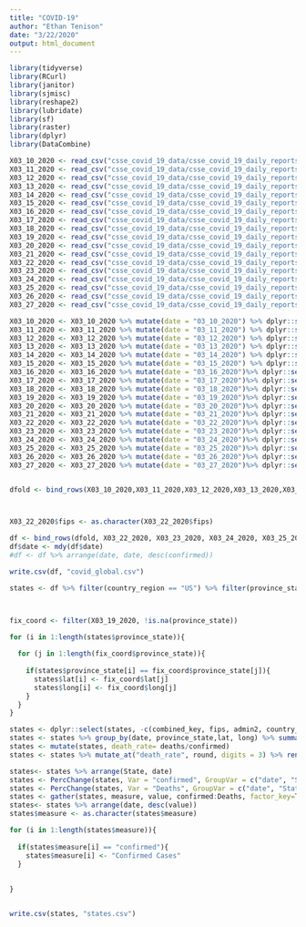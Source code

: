 ```yaml
---
title: "COVID-19"
author: "Ethan Tenison"
date: "3/22/2020"
output: html_document
---
```


```r

library(tidyverse)
library(RCurl)
library(janitor)
library(sjmisc)
library(reshape2)
library(lubridate)
library(sf)
library(raster)
library(dplyr)
library(DataCombine)

X03_10_2020 <- read_csv("csse_covid_19_data/csse_covid_19_daily_reports/03-10-2020.csv")
X03_11_2020 <- read_csv("csse_covid_19_data/csse_covid_19_daily_reports/03-11-2020.csv")
X03_12_2020 <- read_csv("csse_covid_19_data/csse_covid_19_daily_reports/03-12-2020.csv")
X03_13_2020 <- read_csv("csse_covid_19_data/csse_covid_19_daily_reports/03-13-2020.csv")
X03_14_2020 <- read_csv("csse_covid_19_data/csse_covid_19_daily_reports/03-14-2020.csv")
X03_15_2020 <- read_csv("csse_covid_19_data/csse_covid_19_daily_reports/03-15-2020.csv")
X03_16_2020 <- read_csv("csse_covid_19_data/csse_covid_19_daily_reports/03-16-2020.csv")
X03_17_2020 <- read_csv("csse_covid_19_data/csse_covid_19_daily_reports/03-17-2020.csv")
X03_18_2020 <- read_csv("csse_covid_19_data/csse_covid_19_daily_reports/03-18-2020.csv")
X03_19_2020 <- read_csv("csse_covid_19_data/csse_covid_19_daily_reports/03-19-2020.csv")
X03_20_2020 <- read_csv("csse_covid_19_data/csse_covid_19_daily_reports/03-20-2020.csv")
X03_21_2020 <- read_csv("csse_covid_19_data/csse_covid_19_daily_reports/03-21-2020.csv")
X03_22_2020 <- read_csv("csse_covid_19_data/csse_covid_19_daily_reports/03-22-2020.csv")
X03_23_2020 <- read_csv("csse_covid_19_data/csse_covid_19_daily_reports/03-23-2020.csv")
X03_24_2020 <- read_csv("csse_covid_19_data/csse_covid_19_daily_reports/03-24-2020.csv")
X03_25_2020 <- read_csv("csse_covid_19_data/csse_covid_19_daily_reports/03-25-2020.csv")
X03_26_2020 <- read_csv("csse_covid_19_data/csse_covid_19_daily_reports/03-26-2020.csv")
X03_27_2020 <- read_csv("csse_covid_19_data/csse_covid_19_daily_reports/03-27-2020.csv")
```


```r

X03_10_2020 <- X03_10_2020 %>% mutate(date = "03_10_2020") %>% dplyr::select(-c("Last Update")) %>% clean_names() %>% rename(lat = latitude, long = longitude) %>% mutate(fips = "NA", admin2 = "NA", combined_key = "NA", active = 0) %>% dplyr::select(fips, admin2, province_state ,country_region ,lat , long ,confirmed,deaths,recovered, active,combined_key ,date)
X03_11_2020 <- X03_11_2020 %>% mutate(date = "03_11_2020") %>% dplyr::select(-c("Last Update"))%>% clean_names() %>% rename(lat = latitude, long = longitude)%>% mutate(fips = "NA", admin2 = "NA", combined_key = "NA", active = 0)%>% dplyr::select(fips, admin2, province_state ,country_region ,lat , long ,confirmed,deaths,recovered, active,combined_key ,date)
X03_12_2020 <- X03_12_2020 %>% mutate(date = "03_12_2020") %>% dplyr::select(-c("Last Update"))%>% clean_names()%>% rename(lat = latitude, long = longitude)%>% mutate(fips = "NA", admin2 = "NA", combined_key = "NA", active = 0)%>% dplyr::select(fips, admin2, province_state ,country_region ,lat , long ,confirmed,deaths,recovered, active,combined_key ,date)
X03_13_2020 <- X03_13_2020 %>% mutate(date = "03_13_2020") %>% dplyr::select(-c("Last Update"))%>% clean_names()%>% rename(lat = latitude, long = longitude)%>% mutate(fips = "NA", admin2 = "NA", combined_key = "NA", active = 0)%>% dplyr::select(fips, admin2, province_state ,country_region ,lat , long ,confirmed,deaths,recovered, active,combined_key ,date)
X03_14_2020 <- X03_14_2020 %>% mutate(date = "03_14_2020") %>% dplyr::select(-c("Last Update"))%>% clean_names()%>% rename(lat = latitude, long = longitude)%>% mutate(fips = "NA", admin2 = "NA", combined_key = "NA", active = 0)%>% dplyr::select(fips, admin2, province_state ,country_region ,lat , long ,confirmed,deaths,recovered, active,combined_key ,date)
X03_15_2020 <- X03_15_2020 %>% mutate(date = "03_15_2020") %>% dplyr::select(-c("Last Update"))%>% clean_names()%>% rename(lat = latitude, long = longitude)%>% mutate(fips = "NA", admin2 = "NA", combined_key = "NA", active = 0)%>% dplyr::select(fips, admin2, province_state ,country_region ,lat , long ,confirmed,deaths,recovered, active,combined_key ,date)
X03_16_2020 <- X03_16_2020 %>% mutate(date = "03_16_2020")%>% dplyr::select(-c("Last Update"))%>% clean_names()%>% rename(lat = latitude, long = longitude)%>% mutate(fips = "NA", admin2 = "NA", combined_key = "NA", active = 0)%>% dplyr::select(fips, admin2, province_state ,country_region ,lat , long ,confirmed,deaths,recovered, active,combined_key ,date)
X03_17_2020 <- X03_17_2020 %>% mutate(date = "03_17_2020")%>% dplyr::select(-c("Last Update"))%>% clean_names()%>% rename(lat = latitude, long = longitude)%>% mutate(fips = "NA", admin2 = "NA", combined_key = "NA", active = 0)%>% dplyr::select(fips, admin2, province_state ,country_region ,lat , long ,confirmed,deaths,recovered, active,combined_key ,date)
X03_18_2020 <- X03_18_2020 %>% mutate(date = "03_18_2020")%>% dplyr::select(-c("Last Update"))%>% clean_names()%>% rename(lat = latitude, long = longitude)%>% mutate(fips = "NA", admin2 = "NA", combined_key = "NA", active = 0)%>% dplyr::select(fips, admin2, province_state ,country_region ,lat , long ,confirmed,deaths,recovered, active,combined_key ,date)
X03_19_2020 <- X03_19_2020 %>% mutate(date = "03_19_2020")%>% dplyr::select(-c("Last Update"))%>% clean_names()%>% rename(lat = latitude, long = longitude)%>% mutate(fips = "NA", admin2 = "NA", combined_key = "NA", active = 0)%>% dplyr::select(fips, admin2, province_state ,country_region ,lat , long ,confirmed,deaths,recovered, active,combined_key ,date)
X03_20_2020 <- X03_20_2020 %>% mutate(date = "03_20_2020")%>% dplyr::select(-c("Last Update"))%>% clean_names()%>% rename(lat = latitude, long = longitude)%>% mutate(fips = "NA", admin2 = "NA", combined_key = "NA", active = 0)%>% dplyr::select(fips, admin2, province_state ,country_region ,lat , long ,confirmed,deaths,recovered, active,combined_key ,date)
X03_21_2020 <- X03_21_2020 %>% mutate(date = "03_21_2020")%>% dplyr::select(-c("Last Update"))%>% clean_names()%>% rename(lat = latitude, long = longitude)%>% mutate(fips = "NA", admin2 = "NA", combined_key = "NA", active = 0)%>% dplyr::select(fips, admin2, province_state ,country_region ,lat , long ,confirmed,deaths,recovered, active,combined_key ,date)
X03_22_2020 <- X03_22_2020 %>% mutate(date = "03_22_2020")%>% dplyr::select(-c("Last_Update"))%>% clean_names()
X03_23_2020 <- X03_23_2020 %>% mutate(date = "03_23_2020")%>% dplyr::select(-c("Last_Update"))%>% clean_names()
X03_24_2020 <- X03_24_2020 %>% mutate(date = "03_24_2020")%>% dplyr::select(-c("Last_Update"))%>% clean_names()
X03_25_2020 <- X03_25_2020 %>% mutate(date = "03_25_2020")%>% dplyr::select(-c("Last_Update"))%>% clean_names()
X03_26_2020 <- X03_26_2020 %>% mutate(date = "03_26_2020")%>% dplyr::select(-c("Last_Update"))%>% clean_names()
X03_27_2020 <- X03_27_2020 %>% mutate(date = "03_27_2020")%>% dplyr::select(-c("Last_Update"))%>% clean_names()



```




```r

dfold <- bind_rows(X03_10_2020,X03_11_2020,X03_12_2020,X03_13_2020,X03_14_2020,X03_15_2020,X03_16_2020,X03_17_2020,X03_18_2020,X03_19_2020,X03_20_2020,X03_21_2020)



X03_22_2020$fips <- as.character(X03_22_2020$fips)

df <- bind_rows(dfold, X03_22_2020, X03_23_2020, X03_24_2020, X03_25_2020, X03_26_2020,X03_27_2020 )
df$date <- mdy(df$date)
#df <- df %>% arrange(date, date, desc(confirmed))


```




```r
write.csv(df, "covid_global.csv")


```


```r
states <- df %>% filter(country_region == "US") %>% filter(province_state != "Diamond Princess") %>% filter( province_state != "Grand Princess") %>% filter( province_state != "Wuhan Evacuee")%>% filter( province_state != "Recovered") %>% filter( province_state != "recovered")%>% filter( province_state != "US" )



fix_coord <- filter(X03_19_2020, !is.na(province_state))

for (i in 1:length(states$province_state)){
  
  for (j in 1:length(fix_coord$province_state)){
    
    if(states$province_state[i] == fix_coord$province_state[j]){
      states$lat[i] <- fix_coord$lat[j]
      states$long[i] <- fix_coord$long[j]
    }
  }
}

states <- dplyr::select(states, -c(combined_key, fips, admin2, country_region))
states <- states %>% group_by(date, province_state,lat, long) %>% summarize(confirmed = sum(confirmed),recovered = sum(recovered), deaths = sum(deaths))
states <- mutate(states, death_rate= deaths/confirmed)
states <- states %>% mutate_at("death_rate", round, digits = 3) %>% rename(Deaths = deaths, Recovered = recovered, State = province_state)


```



```r
states<- states %>% arrange(State, date)
states <- PercChange(states, Var = "confirmed", GroupVar = c("date", "State"), NewVar = "c_PercentChange", slideBy = -1, type = "percent"  )
states <- PercChange(states, Var = "Deaths", GroupVar = c("date", "State"), NewVar = "d_PercentChange", slideBy = -1, type = "percent"  )
states <- gather(states, measure, value, confirmed:Deaths, factor_key=TRUE)
states<- states %>% arrange(date, desc(value))
states$measure <- as.character(states$measure)

for (i in 1:length(states$measure)){
  
  if(states$measure[i] == "confirmed"){
    states$measure[i] <- "Confirmed Cases"
  }
 
  
}



```

```r

write.csv(states, "states.csv")
```

